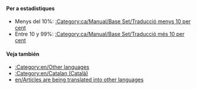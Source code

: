 {{en/Bilingual box| Ca
| En aquesta pàgina apareix una relació dels '''articles que s'estàn traduïnt al català''' a la wiki d'OpenTTD.<br/>Els articles amb les plantillas {{en/S|ca/Traducció}} i {{en/S|ca/Pendent de traducció}} són inclosos automàticament en aquesta categoria.
| ''This page provides an index for a wide range of '''articles are being translated into Catalan''' in OpenTTD Wiki.<br/>Articles with {{en/S|ca/Traducció}} and {{en/S|ca/Pendent de traducció}} templates automatically go here.''}}

====Per a estadístiques====
*Menys del 10%: [[:Category:ca/Manual/Base Set/Traducció menys 10 per cent]]
*Entre 10 y 99%: [[:Category:ca/Manual/Base Set/Traducció més 10 per cent]]

====Veja también====
*[[:Category:en/Other languages]]
*[[:Category:en/Catalan (Català)]]
*[[en/Articles are being translated into other languages]]